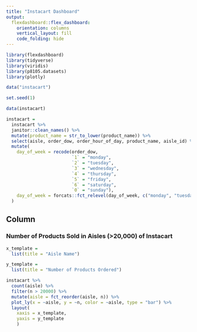 ```yaml
---
title: "Instacart Dashboard"
output: 
  flexdashboard::flex_dashboard:
    orientation: columns
    vertical_layout: fill
    code_folding: hide 
---
```


```r
library(flexdashboard)
library(tidyverse)
library(viridis)
library(p8105.datasets)
library(plotly)
```

```r
data("instacart")

set.seed(1)

data(instacart)

instacart =
  instacart %>% 
  janitor::clean_names() %>%
  mutate(product_name = str_to_lower(product_name)) %>%
  select(aisle, order_dow, order_hour_of_day, product_name, aisle_id) %>%
  mutate(
    day_of_week = recode(order_dow,
                         `1` = "monday", 
                         `2` = "tuesday", 
                         `3` = "wednesday", 
                         `4` = "thursday", 
                         `5` = "friday", 
                         `6` = "saturday",
                         `0` = "sunday"),
    day_of_week = forcats::fct_relevel(day_of_week, c("monday", "tuesday", "wednesday", "thursday", "friday", "saturday", "sunday"))
  )
```

Column {data-width=500}
-----------------------------------------------------------------------

### Number of Products Sold in Aisles (>20,000) of Instacart

```r
x_template =
  list(title = "Aisle Name")

y_template =
  list(title = "Number of Products Ordered")

instacart %>%
  count(aisle) %>%
  filter(n > 20000) %>%
  mutate(aisle = fct_reorder(aisle, n)) %>% 
  plot_ly(x = ~aisle, y = ~n, color = ~aisle, type = "bar") %>%
  layout(
    xaxis = x_template,
    yaxis = y_template
    )
```
